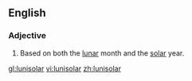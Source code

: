 ==English==
===Adjective===
{{en-adj|-}}

# {{context|of a calendar}} Based on both the [[lunar]] month and the [[solar]] year.

[[gl:lunisolar]]
[[vi:lunisolar]]
[[zh:lunisolar]]